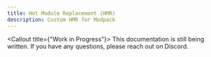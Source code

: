 ```yaml
---
title: Hot Module Replacement (HMR)
description: Custom HMR for Modpack
---
```


<Callout title={"Work in Progress"}>
  This documentation is still being written. If you have any questions, please
  reach out on Discord.
</Callout>
